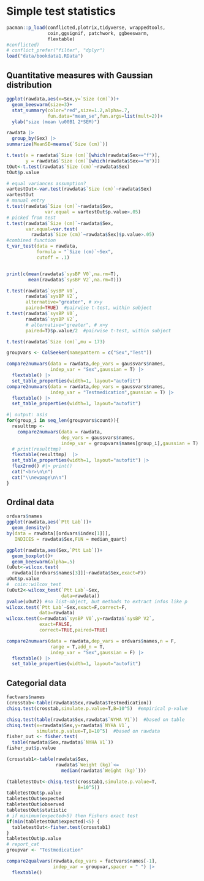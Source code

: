 # Simple test statistics

```r
pacman::p_load(conflicted,plotrix,tidyverse, wrappedtools,
               coin,ggsignif, patchwork, ggbeeswarm,
               flextable)
#conflicted)
# conflict_prefer("filter", "dplyr")
load("data/bookdata1.RData")

```

## Quantitative measures with Gaussian distribution

```r
ggplot(rawdata,aes(x=Sex,y=`Size (cm)`))+
  geom_beeswarm(size=3)+
  stat_summary(color="red",size=1.2,alpha=.7, 
               fun.data="mean_se",fun.args=list(mult=2))+
  ylab("size (mean \u00B1 2*SEM)")

rawdata |> 
  group_by(Sex) |> 
summarize(MeanSE=meanse(`Size (cm)`))

t.test(x = rawdata$`Size (cm)`[which(rawdata$Sex=="f")],
       y = rawdata$`Size (cm)`[which(rawdata$Sex=="m")])
tOut<-t.test(rawdata$`Size (cm)`~rawdata$Sex)
tOut$p.value

# equal variances assumption?
vartestOut<-var.test(rawdata$`Size (cm)`~rawdata$Sex)
vartestOut
# manual entry
t.test(rawdata$`Size (cm)`~rawdata$Sex,
              var.equal = vartestOut$p.value>.05)
# picked from test
t.test(rawdata$`Size (cm)`~rawdata$Sex,
       var.equal=var.test(
         rawdata$`Size (cm)`~rawdata$Sex)$p.value>.05)
#combined function
t_var_test(data = rawdata,
           formula = "`Size (cm)`~Sex",
           cutoff = .1)


print(c(mean(rawdata$`sysBP V0`,na.rm=T),
        mean(rawdata$`sysBP V2`,na.rm=T)))

t.test(rawdata$`sysBP V0`,
       rawdata$`sysBP V2`,
       alternative="greater", # x>y
       paired=TRUE)  #pairwise t-test, within subject
t.test(rawdata$`sysBP V0`,
       rawdata$`sysBP V2`,
       # alternative="greater", # x>y
       paired=T)$p.value/2  #pairwise t-test, within subject

t.test(rawdata$`Size (cm)`,mu = 173)

groupvars <- ColSeeker(namepattern = c("Sex","Test"))

compare2numvars(data = rawdata,dep_vars = gaussvars$names,
                indep_var = "Sex",gaussian = T) |> 
  flextable() |> 
  set_table_properties(width=1, layout="autofit")
compare2numvars(data = rawdata,dep_vars = gaussvars$names,
                indep_var = "Testmedication",gaussian = T) |> 
  flextable() |> 
  set_table_properties(width=1, layout="autofit")


```

```r
#| output: asis
for(group_i in seq_len(groupvars$count)){
  resulttmp <- 
    compare2numvars(data = rawdata,
                    dep_vars = gaussvars$names,
                    indep_var = groupvars$names[group_i],gaussian = T)
  # print(resulttmp)
  flextable(resulttmp)  |> 
  set_table_properties(width=1, layout="autofit") |>
  flex2rmd() #|> print()
  cat("<br>\n\n")
  cat("\\newpage\n\n")
}
```


## Ordinal data

```r
ordvars$names
ggplot(rawdata,aes(`Ptt Lab`))+
  geom_density()
by(data = rawdata[[ordvars$index[1]]], 
   INDICES = rawdata$Sex,FUN = median_quart)

ggplot(rawdata,aes(Sex,`Ptt Lab`))+
  geom_boxplot()+
  geom_beeswarm(alpha=.5)
(uOut<-wilcox.test(
  rawdata[[ordvars$names[3]]]~rawdata$Sex,exact=F))
uOut$p.value
#  coin::wilcox_test
(uOut2<-wilcox_test(`Ptt Lab`~Sex,
                    data=rawdata))
pvalue(uOut2) #no list-object, but methods to extract infos like p
wilcox.test(`Ptt Lab`~Sex,exact=F,correct=F,
            data=rawdata)
wilcox.test(x=rawdata$`sysBP V0`,y=rawdata$`sysBP V2`,
            exact=FALSE,
            correct=TRUE,paired=TRUE)

compare2numvars(data = rawdata,dep_vars = ordvars$names,n = F,
                range = T,add_n = T,
                indep_var = "Sex",gaussian = F) |> 
  flextable() |> 
  set_table_properties(width=1, layout="autofit")
```

## Categorial data

```r
factvars$names
(crosstab<-table(rawdata$Sex,rawdata$Testmedication))
chisq.test(crosstab,simulate.p.value=T,B=10^5)  #empirical p-value

chisq.test(table(rawdata$Sex,rawdata$`NYHA V1`))  #based on table
chisq.test(x=rawdata$Sex,y=rawdata$`NYHA V1`,
           simulate.p.value=T,B=10^5)  #based on rawdata
fisher_out <- fisher.test(
  table(rawdata$Sex,rawdata$`NYHA V1`))  
fisher_out$p.value

(crosstab1<-table(rawdata$Sex,
                  rawdata$`Weight (kg)`<=
                    median(rawdata$`Weight (kg)`)))

(tabletestOut<-chisq.test(crosstab1,simulate.p.value=T,
                          B=10^5))
tabletestOut$p.value
tabletestOut$expected
tabletestOut$observed
tabletestOut$statistic
# if minimum(expected<5) then Fishers exact test
if(min(tabletestOut$expected)<5) {
  tabletestOut<-fisher.test(crosstab1)
}
tabletestOut$p.value 
# report_cat
groupvar <- "Testmedication"

compare2qualvars(rawdata,dep_vars = factvars$names[-1],
                 indep_var = groupvar,spacer = " ") |> 
  flextable()
```
